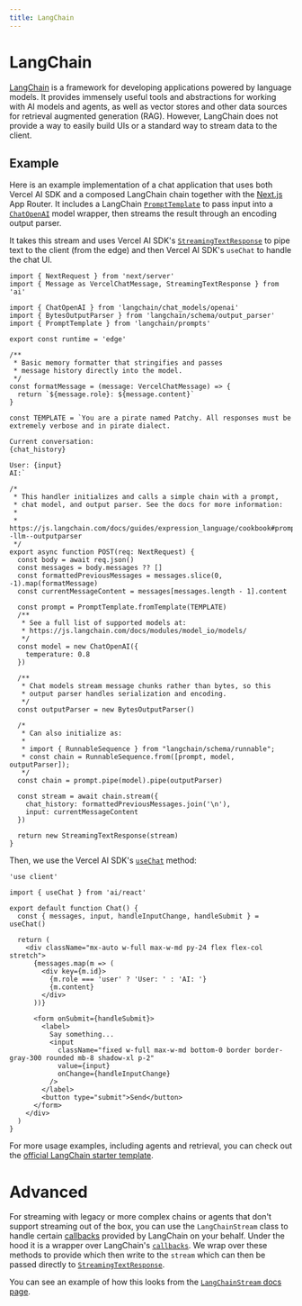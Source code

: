 ```yaml
---
title: LangChain
---
```


# LangChain

[LangChain](https://js.langchain.com/docs/) is a framework for developing applications powered by language models.
It provides immensely useful tools and abstractions for working with AI models and agents,
as well as vector stores and other data sources for retrieval augmented generation (RAG).
However, LangChain does not provide a way to easily build UIs or a standard way to stream data to the client.

## Example

Here is an example implementation of a chat application that uses both Vercel AI SDK and a composed LangChain chain together with the
[Next.js](https://nextjs.org/docs) App Router. It includes a LangChain [`PromptTemplate`](https://js.langchain.com/docs/modules/model_io/prompts/prompt_templates/)
to pass input into a [`ChatOpenAI`](https://js.langchain.com/docs/modules/model_io/models/chat/integrations/openai) model wrapper,
then streams the result through an encoding output parser.

It takes this stream and uses Vercel AI SDK's [`StreamingTextResponse`](/docs/api-reference/streaming-text-response)
to pipe text to the client (from the edge) and then Vercel AI SDK's `useChat` to handle the chat UI.

```tsx filename="app/api/chat/route.ts" {1,10,13,28}
import { NextRequest } from 'next/server'
import { Message as VercelChatMessage, StreamingTextResponse } from 'ai'

import { ChatOpenAI } from 'langchain/chat_models/openai'
import { BytesOutputParser } from 'langchain/schema/output_parser'
import { PromptTemplate } from 'langchain/prompts'

export const runtime = 'edge'

/**
 * Basic memory formatter that stringifies and passes
 * message history directly into the model.
 */
const formatMessage = (message: VercelChatMessage) => {
  return `${message.role}: ${message.content}`
}

const TEMPLATE = `You are a pirate named Patchy. All responses must be extremely verbose and in pirate dialect.

Current conversation:
{chat_history}

User: {input}
AI:`

/*
 * This handler initializes and calls a simple chain with a prompt,
 * chat model, and output parser. See the docs for more information:
 *
 * https://js.langchain.com/docs/guides/expression_language/cookbook#prompttemplate--llm--outputparser
 */
export async function POST(req: NextRequest) {
  const body = await req.json()
  const messages = body.messages ?? []
  const formattedPreviousMessages = messages.slice(0, -1).map(formatMessage)
  const currentMessageContent = messages[messages.length - 1].content

  const prompt = PromptTemplate.fromTemplate(TEMPLATE)
  /**
   * See a full list of supported models at:
   * https://js.langchain.com/docs/modules/model_io/models/
   */
  const model = new ChatOpenAI({
    temperature: 0.8
  })

  /**
   * Chat models stream message chunks rather than bytes, so this
   * output parser handles serialization and encoding.
   */
  const outputParser = new BytesOutputParser()

  /*
   * Can also initialize as:
   *
   * import { RunnableSequence } from "langchain/schema/runnable";
   * const chain = RunnableSequence.from([prompt, model, outputParser]);
   */
  const chain = prompt.pipe(model).pipe(outputParser)

  const stream = await chain.stream({
    chat_history: formattedPreviousMessages.join('\n'),
    input: currentMessageContent
  })

  return new StreamingTextResponse(stream)
}
```

Then, we use the Vercel AI SDK's [`useChat`](/docs/api-reference/use-chat) method:

```tsx filename="app/page.tsx"
'use client'

import { useChat } from 'ai/react'

export default function Chat() {
  const { messages, input, handleInputChange, handleSubmit } = useChat()

  return (
    <div className="mx-auto w-full max-w-md py-24 flex flex-col stretch">
      {messages.map(m => (
        <div key={m.id}>
          {m.role === 'user' ? 'User: ' : 'AI: '}
          {m.content}
        </div>
      ))}

      <form onSubmit={handleSubmit}>
        <label>
          Say something...
          <input
            className="fixed w-full max-w-md bottom-0 border border-gray-300 rounded mb-8 shadow-xl p-2"
            value={input}
            onChange={handleInputChange}
          />
        </label>
        <button type="submit">Send</button>
      </form>
    </div>
  )
}
```

For more usage examples, including agents and retrieval, you can check out the [official LangChain starter template](https://github.com/langchain-ai/langchain-nextjs-template).

# Advanced

For streaming with legacy or more complex chains or agents that don't support streaming out of the box, you can use the `LangChainStream` class to handle certain
[callbacks](https://js.langchain.com/docs/api/callbacks/) provided by LangChain on your behalf.
Under the hood it is a wrapper over LangChain's [`callbacks`](https://js.langchain.com/docs/production/callbacks/).
We wrap over these methods to provide which then write to the `stream` which can then be passed directly to [`StreamingTextResponse`](/docs/api-reference/streaming-text-response).

You can see an example of how this looks from the [`LangChainStream` docs page](/docs/api-reference/langchain-stream).
